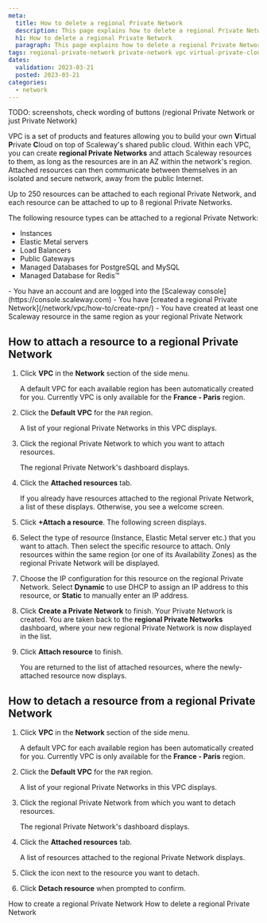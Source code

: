 ```yaml
---
meta:
  title: How to delete a regional Private Network
  description: This page explains how to delete a regional Private Network
  h1: How to delete a regional Private Network
  paragraph: This page explains how to delete a regional Private Network
tags: regional-private-network private-network vpc virtual-private-cloud delete destroy
dates:
  validation: 2023-03-21
  posted: 2023-03-21
categories:
  - network
---
```


TODO: screenshots, check wording of buttons (regional Private Network or just Private Network)

VPC is a set of products and features allowing you to build your own **V**irtual **P**rivate **C**loud on top of Scaleway's shared public cloud. Within each VPC, you can create **regional Private Networks** and attach Scaleway resources to them, as long as the resources are in an AZ within the network's region. Attached resources can then communicate between themselves in an isolated and secure network, away from the public Internet. 

Up to 250 resources can be attached to each regional Private Network, and each resource can be attached to up to 8 regional Private Networks.

The following resource types can be attached to a regional Private Network:
- Instances
- Elastic Metal servers
- Load Balancers
- Public Gateways
- Managed Databases for PostgreSQL and MySQL
- Managed Database for Redis™

<Macro id="iam-requirements" />
 
<Message type="requirement">
  - You have an account and are logged into the [Scaleway console](https://console.scaleway.com)
  - You have [created a regional Private Network](/network/vpc/how-to/create-rpn/)
  - You have created at least one Scaleway resource in the same region as your regional Private Network
</Message>

## How to attach a resource to a regional Private Network

1. Click **VPC** in the **Network** section of the side menu.

    A default VPC for each available region has been automatically created for you. Currently VPC is only available for the **France - Paris** region.

2. Click the **Default VPC** for the `PAR` region.

    A list of your regional Private Networks in this VPC displays.

3. Click the regional Private Network to which you want to attach resources.

    The regional Private Network's dashboard displays.

4. Click the **Attached resources** tab.

    If you already have resources attached to the regional Private Network, a list of these displays. Otherwise, you see a welcome screen.

4. Click **+Attach a resource**. The following screen displays.

5. Select the type of resource (Instance, Elastic Metal server etc.) that you want to attach. Then select the specific resource to attach. Only resources within the same region (or one of its Availability Zones) as the regional Private Network will be displayed.

6. Choose the IP configuration for this resource on the regional Private Network. Select **Dynamic** to use DHCP to assign an IP address to this resource, or **Static** to manually enter an IP address. 

5. Click **Create a Private Network** to finish. Your Private Network is created. You are taken back to the **regional Private Networks** dashboard, where your new regional Private Network is now displayed in the list.

6. Click **Attach resource** to finish.

    You are returned to the list of attached resources, where the newly-attached resource now displays.

## How to detach a resource from a regional Private Network

1. Click **VPC** in the **Network** section of the side menu.

    A default VPC for each available region has been automatically created for you. Currently VPC is only available for the **France - Paris** region.

2. Click the **Default VPC** for the `PAR` region.

    A list of your regional Private Networks in this VPC displays.

3. Click the regional Private Network from which you want to detach resources.

    The regional Private Network's dashboard displays.

4. Click the **Attached resources** tab.

    A list of resources attached to the regional Private Network displays.

5. Click the <Icon name="unlink" /> icon next to the resource you want to detach.

6. Click **Detach resource** when prompted to confirm.

<Navigation title="See Also">
  <PreviousButton to="/network/vpc/how-to/create-rpn/">How to create a regional Private Network</PreviousButton>
  <NextButton to="/network/vpc/how-to/delete-rpn/">How to delete a regional Private Network</NextButton>
</Navigation>
